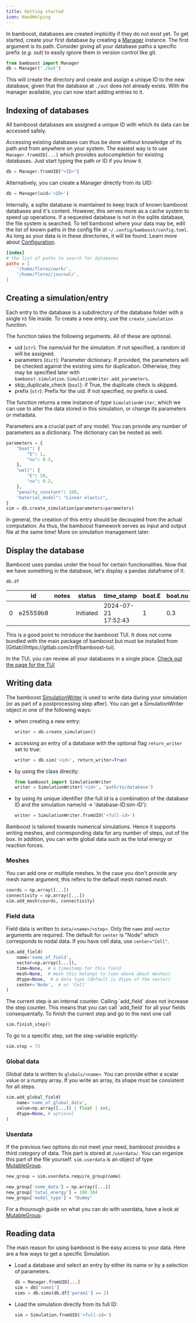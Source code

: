 ```yaml
---
title: Getting started
icon: HandHelping
---
```



In bamboost, databases are created implicitly if they do not exist yet.
To get started, create your first database by creating a [Manager](Manager) instance. The
first argument is its path. Consider giving all your database paths a specific
prefix ($e.g.$ out) to easily ignore them in version control like git.

```python title="Creating a database"
from bamboost import Manager
db = Manager('./out')
```

This will create the directory and create and assign a unique ID to the new
database, given that the database at `./out` does not already exists.
With the manager available, you can now start adding entries to it.

## Indexing of databases

All bamboost databases are assigned a unique ID with which its data can be
accessed safely.

Accessing existing databases can thus be done without knowledge of its path and
from anywhere on your system. The easiest way is to use `Manager.fromUID[...]`
which provides autocompletion for existing databases. Just start typing the path
or ID if you know it.

```python
db = Manager.fromUID["<ID>"]
```

Alternatively, you can create a Manager directly from its UID:

```python
db = Manager(uid='<ID>')
```

Internally, a sqlite database is maintained to keep track of known bamboost
databases and it's content. However, this serves more as a cache system to speed
up operations. If a requested database is not in the sqlite database, the file
system is searched. To tell bamboost where your data may be, edit the list of
known paths in the config file at `~/.config/bamboost/config.toml`. As long as
your data is in these directories, it will be found. Learn more about
[Configuration](Configuration).

```toml
[index]
# the list of paths to search for databases
paths = [
    '/home/florez/work/',
    '/home/florez/journal/',
]
```

## Creating a simulation/entry

Each entry to the database is a subdirectory of the database folder with a
single `h5` file inside. To create a new entry, use the `create_simulation`
function.

The function takes the following arguments. All of these are optional.

- uid (`str`): The name/uid for the simulation. If not specified, a random id will
  be assigned.
- parameters (`dict`): Parameter dictionary. If provided, the parameters will be
  checked against the existing sims for duplication. Otherwise, they may be
  specified later with `bamboost.simulation.SimulationWriter.add_parameters`.
- skip_duplicate_check (`bool`): if True, the duplicate check is skipped.
- prefix (`str`): Prefix for the uid. If not specified, no prefix is used.

The function returns a new instance of type `SimulationWriter`, which we can use
to alter the data stored in this simulation, or change its parameters or
metadata.

Parameters are a crucial part of any model. You can provide any number of
parameters as a dictionary. The dictionary can be nested as well.

```python title="Creating a new entry in a database"
parameters = {
    "boat": {
        "E": 1,
        "nu": 0.3,
    },
    "wall": {
        "E": 20,
        "nu": 0.2,
    },
    "penalty_constant": 100,
    "material_model": "Linear elastic",
}
sim = db.create_simulation(parameters=parameters)
```

In general, the creation of this entry should be decoupled from the actual
computation. As thus, the bamboost framework serves as input and output file
at the same time! More on simulation management later.

## Display the database

Bamboost uses pandas under the hood for certain functionalities. Now that we
have something in the database, let's display a pandas dataframe of it:

```python
db.df
```

|     | id       | notes | status    | time_stamp          | boat.E | boat.nu | material_model | penalty_constant | processors | wall.E | wall.nu |
| --- | -------- | ----- | --------- | ------------------- | ------ | ------- | -------------- | ---------------- | ---------- | ------ | ------- |
| 0   | e25559b8 |       | Initiated | 2024-07-21 17:52:43 | 1      | 0.3     | Linear elastic | 100              | 1          | 20     | 0.2     |

<Callout type="info">
This is a good point to introduce the bamboost TUI. It does not come bundled
with the main package of bamboost but must be installed from
[Gitlab](https://gitlab.com/zrlf/bamboost-tui).

In the TUI, you can review all your databases in a single place. [Check out the page for the TUI](/docs/basics/TUI)

</Callout>

## Writing data

The bamboost [SimulationWriter](/docs/autoDocs/simulation_writer#simulationwriter) is used to write data during your simulation (or as part of a
postprocessing step after). You can get a SimulationWriter object in one of the
following ways:

- when creating a new entry:
  ```python
  writer = db.create_simulation()
  ```
- accessing an entry of a database with the optional flag `return_writer` set to
  true:
  ```python
  writer = db.sim('<id>', return_writer=True)
  ```
- by using the class directly:
  ```python
  from bamboost import SimulationWriter
  writer = SimulationWriter('<id>', 'path/to/database')
  ```
- by using its unique identifier (the full id is a combination of the database
  ID and the simulation name/id → 'database-ID:sim-ID'):
  ```python
  writer = SimulationWriter.fromUID('<full-id>')
  ```

Bamboost is tailored towards numerical simulations. Hence it supports writing
meshes, and corresponding data for any number of steps, out of the box.
In addition, you can write global data such as the total energy or reaction
forces.

### Meshes

You can add one or multiple meshes. In the case you don't provide any mesh name
argument, this refers to the default mesh named _mesh_.

```python title="Add a mesh"
coords = np.array([...])
connectivity = np.array([...])
sim.add_mesh(coords, connectivity)
```

### Field data

Field data is written to `data/<name>/<step>`. Only the `name` and `vector`
arguments are required. The default for `center` is "Node" which corresponds to
nodal data. If you have cell data, use `center="Cell"`.

```python title="Add field data"
sim.add_field(
    name='name_of_field',
    vector=np.array([...]),
    time=None,  # a timestamp for this field
    mesh=None,  # mesh this belongs to (see above about meshes)
    dtype=None,  # a data type (default is dtype of the vector)
    center='Node',  # or 'Cell'
)
```

<Callout type="warn">
The current step is an internal counter. Calling `add_field` does not increase
the step counter. This means that you can call `add_field` for all your fields
consequentally. To finish the current step and go to the next one call

```python
sim.finish_step()
```

To go to a specific step, set the step variable explicitly:

```python
sim.step = 73
```

</Callout>

### Global data

Global data is written to `globals/<name>`. You can provide either a scalar
value or a numpy array. If you write an array, its shape must be consistent for
all steps.

```python title="Add global data"
sim.add_global_field(
    name='name_of_global_data',
    value=np.array([...]) | float | int,
    dtype=None, # optional
)
```

### Userdata

If the previous two options do not meet your need, bamboost provides a third
_category_ of data. This part is stored at `/userdata/`. You can organize this
part of the file yourself. `sim.userdata` is an object of type
[MutableGroup](/docs/autoDocs/common/hdf_pointer#mutablegroup).

```python title="Adding a subgroup"
new_group = sim.userdata.require_group(name)
```

```python title="Adding an array or a single value"
new_group['some_data'] = np.array([...])
new_group['total_energy'] = 100.384
new_gropu['model_type'] = "Dummy"
```

For a thourough guide on what you can do with userdata, have a look at
[MutableGroup](/docs/autoDocs/common/hdf_pointer#mutablegroup).

## Reading data

The main reason for using bamboost is the easy access to your data. Here are a
few ways to get a specific Simulation.

- Load a database and select an entry by either its name or by a selection of
  parameters.
  ```python
  db = Manager.fromUID[...]
  sim = db['name1']
  sims = db.sims(db.df['param1'] == 2)
  ```
- Load the simulation directly from its full ID:
  ```python
  sim = Simulation.fromUID('<full-id>')
  ```

